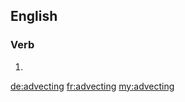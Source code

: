 ==English==

===Verb===
{{head|en|present participle}}

# {{present participle of|advect|lang=en}}

[[de:advecting]]
[[fr:advecting]]
[[my:advecting]]